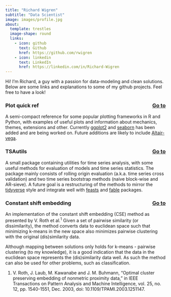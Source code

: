```yaml
---
title: "Richard Wigren"
subtitle: "Data Scientist"
image: images/profile.jpg
about:
  template: trestles
  image-shape: round
  links:
    - icon: github
      text: Github
      href: https://github.com/rwigren
    - icon: linkedin
      text: LinkedIn
      href: https://linkedin.com/in/Richard-Wigren
---
```


Hi! I'm Richard, a guy with a passion for data-modeling and clean solutions. Below are some links and explanations to some of my github projects. Feel free to have a look!


### Plot quick ref [Go to](rwigren.github.io/plot-quick-ref/home.html){.btn .btn-outline-primary .btn role="button" style="float: right;"}

A semi-compact reference for some popular plotting frameworks in R and Python, with examples of useful plots and information about mechanics, themes, extensions and other. Currently [ggplot2](https://ggplot2.tidyverse.org/) and [seaborn](https://seaborn.pydata.org/) has been added and are being worked on. Future additions are likely to include [Altair-vega](https://altair-viz.github.io/). 




### TSAutils [Go to](https://github.com/rwigren/TSAutils){.btn .btn-outline-primary .btn role="button" style="float: right;"}

A small package containing utilities for time series analysis, with some useful methods for evaluation of models and time series statistics. The package mainly consists of rolling origin evaluation (a.k.a. time series cross validation) and two time series bootstrap methods (naive block-wise and AR-sieve). A future goal is a restructuring of the methods to mirror the [tidyverse](https://www.tidyverse.org/) style and integrate well with [feasts](https://feasts.tidyverts.org/) and [fable](https://fable.tidyverts.org/) packages.



### Constant shift embedding [Go to](https://github.com/rwigren/Constant-shift-embedding){.btn .btn-outline-primary .btn role="button" style="float: right;"}

An implementation of the constant shift embedding (CSE) method as presented by V. Roth et al.^1^ Given a set of pairwise similarity (or dissimilarity), the method converts data to euclidean space such that minimizing k-means in the new space also minimizes pairwise clustering with the original (dis)similarity data.

Although mapping between solutions only holds for k-means - pairwise clustering (to my knowledge), it is a good indication that the data in the euclidean space represents the (dis)similarity data well. As such the method can also be used for other problems, such as classification.


1. V. Roth, J. Laub, M. Kawanabe and J. M. Buhmann, "Optimal cluster preserving embedding of nonmetric proximity data," in IEEE Transactions on Pattern Analysis and Machine Intelligence, vol. 25, no. 12, pp. 1540-1551, Dec. 2003, doi: 10.1109/TPAMI.2003.1251147.



























